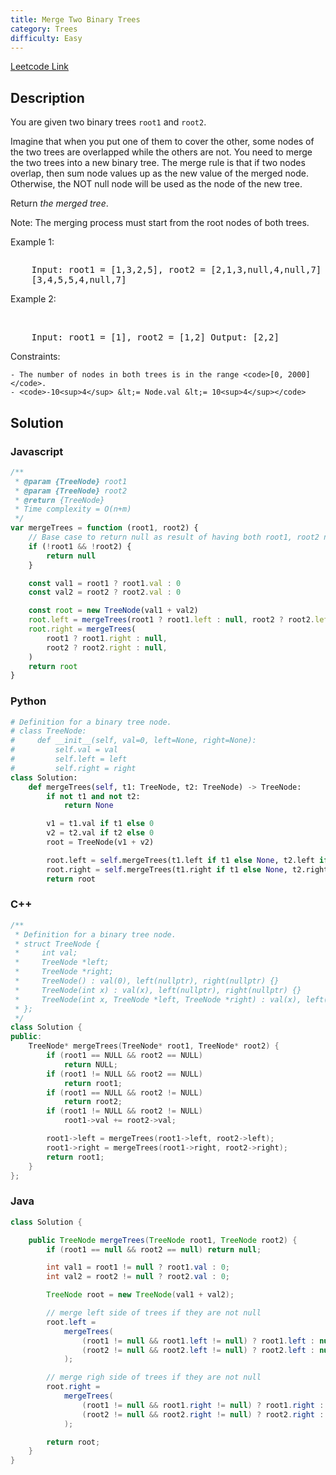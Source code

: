 ```yaml
---
title: Merge Two Binary Trees
category: Trees
difficulty: Easy
---
```


<Callout>

[Leetcode Link](https://leetcode.com/problems/merge-two-binary-trees)

</Callout>

## Description

You are given two binary trees <code>root1</code> and <code>root2</code>.

Imagine that when you put one of them to cover the other, some nodes of the two trees are overlapped while the others are not. You need to merge the two trees into a new binary tree. The merge rule is that if two nodes overlap, then sum node values up as the new value of the merged node. Otherwise, the NOT null node will be used as the node of the new tree.

Return _the merged tree_.

Note: The merging process must start from the root nodes of both trees.

Example 1:

<Image
	alt=""
	src="https://assets.leetcode.com/uploads/2021/02/05/merge.jpg"
	width={600}
	height={163}
/>
<br />

<pre className="overflow-x-auto">
	Input: root1 = [1,3,2,5], root2 = [2,1,3,null,4,null,7] Output:
	[3,4,5,5,4,null,7]
</pre>

Example 2:

<br />

<pre className="overflow-x-auto">
	Input: root1 = [1], root2 = [1,2] Output: [2,2]
</pre>

Constraints:

    - The number of nodes in both trees is in the range <code>[0, 2000]</code>.
    - <code>-10<sup>4</sup> &lt;= Node.val &lt;= 10<sup>4</sup></code>

## Solution

### Javascript

```javascript
/**
 * @param {TreeNode} root1
 * @param {TreeNode} root2
 * @return {TreeNode}
 * Time complexity = O(n+m)
 */
var mergeTrees = function (root1, root2) {
	// Base case to return null as result of having both root1, root2 null
	if (!root1 && !root2) {
		return null
	}

	const val1 = root1 ? root1.val : 0
	const val2 = root2 ? root2.val : 0

	const root = new TreeNode(val1 + val2)
	root.left = mergeTrees(root1 ? root1.left : null, root2 ? root2.left : null)
	root.right = mergeTrees(
		root1 ? root1.right : null,
		root2 ? root2.right : null,
	)
	return root
}
```

### Python

```python
# Definition for a binary tree node.
# class TreeNode:
#     def __init__(self, val=0, left=None, right=None):
#         self.val = val
#         self.left = left
#         self.right = right
class Solution:
    def mergeTrees(self, t1: TreeNode, t2: TreeNode) -> TreeNode:
        if not t1 and not t2:
            return None

        v1 = t1.val if t1 else 0
        v2 = t2.val if t2 else 0
        root = TreeNode(v1 + v2)

        root.left = self.mergeTrees(t1.left if t1 else None, t2.left if t2 else None)
        root.right = self.mergeTrees(t1.right if t1 else None, t2.right if t2 else None)
        return root

```

### C++

```cpp
/**
 * Definition for a binary tree node.
 * struct TreeNode {
 *     int val;
 *     TreeNode *left;
 *     TreeNode *right;
 *     TreeNode() : val(0), left(nullptr), right(nullptr) {}
 *     TreeNode(int x) : val(x), left(nullptr), right(nullptr) {}
 *     TreeNode(int x, TreeNode *left, TreeNode *right) : val(x), left(left), right(right) {}
 * };
 */
class Solution {
public:
    TreeNode* mergeTrees(TreeNode* root1, TreeNode* root2) {
        if (root1 == NULL && root2 == NULL)
            return NULL;
        if (root1 != NULL && root2 == NULL)
            return root1;
        if (root1 == NULL && root2 != NULL)
            return root2;
        if (root1 != NULL && root2 != NULL)
            root1->val += root2->val;

        root1->left = mergeTrees(root1->left, root2->left);
        root1->right = mergeTrees(root1->right, root2->right);
        return root1;
    }
};
```

### Java

```java
class Solution {

    public TreeNode mergeTrees(TreeNode root1, TreeNode root2) {
        if (root1 == null && root2 == null) return null;

        int val1 = root1 != null ? root1.val : 0;
        int val2 = root2 != null ? root2.val : 0;

        TreeNode root = new TreeNode(val1 + val2);

        // merge left side of trees if they are not null
        root.left =
            mergeTrees(
                (root1 != null && root1.left != null) ? root1.left : null,
                (root2 != null && root2.left != null) ? root2.left : null
            );

        // merge righ side of trees if they are not null
        root.right =
            mergeTrees(
                (root1 != null && root1.right != null) ? root1.right : null,
                (root2 != null && root2.right != null) ? root2.right : null
            );

        return root;
    }
}

```
